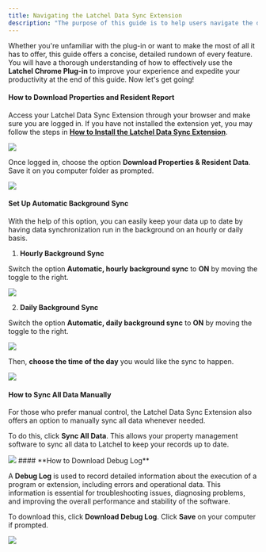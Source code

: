 ---
title: Navigating the Latchel Data Sync Extension
description: "The purpose of this guide is to help users navigate the different choices accessible in the **Latchel Data Sync Extension**."
---

Whether you're unfamiliar with the plug-in or want to make the most of all it has to offer, this guide offers a concise, detailed rundown of every feature. You will have a thorough understanding of how to effectively use the **Latchel Chrome Plug-in** to improve your experience and expedite your productivity at the end of this guide. Now let's get going!


#### **How to Download Properties and Resident Report**

Access your Latchel Data Sync Extension through your browser and make sure you are logged in. If you have not installed the extension yet, you may follow the steps in **[How to Install the Latchel Data Sync Extension](/s/topic/0TO5e000000h9wqGAA/How-to-Install-the-Latchel-Data-Sync-Extension)**.


<Frame>
  <img src="/images/rtaImage-215.jpg"/>
</Frame>

Once logged in, choose the option **Download Properties & Resident Data**. Save it on you computer folder as prompted.

<Frame>
  <img src="/images/rtaImage-216.jpg"/>
</Frame>

#### **Set Up Automatic Background Sync**

With the help of this option, you can easily keep your data up to date by having data synchronization run in the background on an hourly or daily basis.


1.  **Hourly Background Sync**

Switch the option **Automatic, hourly background sync** to **ON** by moving the toggle to the right.

<Frame>
  <img src="/images/rtaImage-217.jpg"/>
</Frame>

2.  **Daily Background Sync**

Switch the option **Automatic, daily background sync** to **ON** by moving the toggle to the right.

<Frame>
  <img src="/images/rtaImage-218.jpg"/>
</Frame>

Then, **choose the time of the day** you would like the sync to happen.

<Frame>
  <img src="/images/rtaImage-219.jpg"/>
</Frame>

#### **How to Sync All Data Manually**

For those who prefer manual control, the Latchel Data Sync Extension also offers an option to manually sync all data whenever needed.

To do this, click **Sync All Data**. This allows your property management software to sync all data to Latchel to keep your records up to date.

<Frame>
  <img src="/images/rtaImage-220.jpg"/>
</Frame>
#### **How to Download Debug Log**

A **Debug Log** is used to record detailed information about the execution of a program or extension, including errors and operational data. This information is essential for troubleshooting issues, diagnosing problems, and improving the overall performance and stability of the software.

To download this, click **Download Debug Log**. Click **Save** on your computer if prompted.

<Frame>
  <img src="/images/rtaImage-221.jpg"/>
</Frame>

